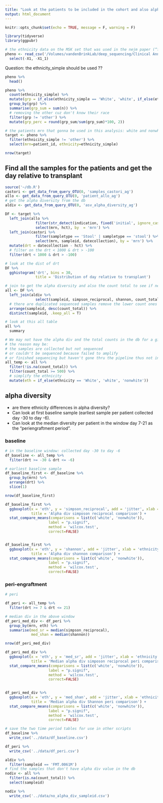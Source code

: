 ```yaml
---
title: "Look at the patients to be included in the cohort and also alpha diversity of the samples"
output: html_document
---
```


```r
knitr::opts_chunk$set(echo = TRUE, message = F, warning = F)
```

```r
library(tidyverse)
library(ggpubr)
```

```r
# the ethnicity data on the MSK set that was used in the nejm paper (“frozen set”) here: smb://skimcs.mskcc.org/vandenbrinklab/deep_sequencing/Clinical Annotation/Ethnicity/ethnicity_nejm_frozen_set.csv
pheno <- read_csv('/Volumes/vandenBrinkLab/deep_sequencing/Clinical Annotation/Ethnicity/ethnicity_nejm_frozen_set.csv') %>% 
  select(-X1, -X1_1)
```

Question: the ethnicity_simple should be used ??

```r
pheno %>% 
  head()
```
```r
pheno %>% 
  count(ethnicity_simple) %>% 
  mutate(grp = if_else(ethnicity_simple == 'White', 'white', if_else(ethnicity_simple == 'other', 'other', 'nonwhite'))) %>% 
  group_by(grp) %>% 
  summarise(grp_sum = sum(n)) %>% 
  # removing the other cuz don't know their race
  filter(grp != 'other') %>% 
  mutate(grp_perc = round(grp_sum/sum(grp_sum)*100, 2))
```

```r
# the patients mrn that gonna be used in this analysis: white and nonwhite (excluding the other)
target <- pheno %>% 
  filter(ethnicity_simple != 'other') %>% 
  select(mrn=patient_id, ethnicity=ethnicity_simple)

nrow(target)
```

## Find all the samples for the patients and get the day relative to transplant

```r
source('~/db.R')
castori <- get_data_from_query_OTU(0, 'samples_castori_ag')
allo <- get_data_from_query_OTU(0, 'patient_allo_ag')
# get the alpha diversity from the db
aldiv <- get_data_from_query_OTU(0, 'asv_alpha_diversity_ag')
```

```r
DF <- target %>% 
  left_join(allo %>% 
              filter(str_detect(indication, fixed('initial', ignore_case = T))) %>%  
              select(mrn, hct), by  = 'mrn') %>% 
  left_join(castori %>% 
              filter(sampletype == 'Stool' | sampletype == 'stool') %>% 
              select(mrn, sampleid, datecollection), by = 'mrn') %>% 
  mutate(drt = datecollection - hct) %>% 
  # filter on the drt < 1000 & drt > -100
  filter(drt < 1000 & drt > -100)
```

```r
# look at the dist of drt
DF %>% 
  gghistogram('drt', bins = 30,
              title = 'Distribution of day relative to transplant')
```

```r
# join to get the alpha diversity and also the count total to see if need to filter
all <- DF %>% 
  left_join(aldiv %>% 
              select(sampleid, simpson_reciprocal, shannon, count_total), by = 'sampleid') %>% 
  # there are duplicated sequenced samples remove the lower count ones
  arrange(sampleid, desc(count_total)) %>% 
  distinct(sampleid, .keep_all = T)
```

```r
# look at this all table
all %>% 
  summary 
```
```r
# We may not have the alpha div and the total counts in the db for a given sample in castori
# the reason may be: 
# the samples are collected but not sequenced
# or couldn't be sequenced because failed to amplify
# or finished sequencing but haven't gone thru the pipeline thus not in the db (new samples)
all_temp <- all %>% 
  filter(!is.na(count_total)) %>% 
  filter(count_total >= 500) %>% 
  # simplify the ethnicity
  mutate(eth = if_else(ethnicity == 'White', 'white', 'nonwhite'))
```


## alpha diversity

- are there ethnicity differences in alpha diversity? 
- Can look at first baseline sample (earliest sample per patient collected day -30 to day -6). 
- Can look at the median diversity per patient in the window day 7-21 as the "periengraftment period".

### baseline

```r
# in the baseline window: collected day -30 to day -6
df_baseline <- all_temp %>% 
  filter(drt >= -30 & drt <= -6) 
```

```r
# earliest baseline sample
df_baseline_first <- df_baseline %>% 
  group_by(mrn) %>% 
  arrange(drt) %>% 
  slice(1)

nrow(df_baseline_first)
```


```r
df_baseline_first %>% 
  ggboxplot(x = 'eth', y = 'simpson_reciprocal', add = 'jitter', xlab = 'ethnicity',
            title = 'Alpha div simposon reciprocal comparison') +
  stat_compare_means(comparisons = list(c('white', 'nonwhite')),
                    label = "p.signif",
                    method = 'wilcox.test',
                    correct=FALSE)


df_baseline_first %>% 
  ggboxplot(x = 'eth', y = 'shannon', add = 'jitter', xlab = 'ethnicity',
            title = 'Alpha div shannon comparison') +
  stat_compare_means(comparisons = list(c('white', 'nonwhite')),
                    label = "p.signif",
                    method = 'wilcox.test',
                    correct=FALSE)
```

### peri-engraftment

```r
# peri 

df_peri <- all_temp %>% 
  filter(drt >= 7 & drt <= 21) 

# median div in the above window
df_peri_med_div <- df_peri %>% 
  group_by(mrn, eth) %>% 
  summarise(med_sr = median(simpson_reciprocal),
            med_shan = median(shannon))

nrow(df_peri_med_div)
```

```r
df_peri_med_div %>% 
  ggboxplot(x = 'eth', y = 'med_sr', add = 'jitter', xlab = 'ethnicity',
            title = 'Median alpha div simposon reciprocal peri comparison') +
  stat_compare_means(comparisons = list(c('white', 'nonwhite')),
                    label = "p.signif",
                    method = 'wilcox.test',
                    correct=FALSE)

 
df_peri_med_div %>% 
  ggboxplot(x = 'eth', y = 'med_shan', add = 'jitter', xlab = 'ethnicity',
            title = 'Median alpha div Shannon peri comparison') +
  stat_compare_means(comparisons = list(c('white', 'nonwhite')),
                    label = "p.signif",
                    method = 'wilcox.test',
                    correct=FALSE)
```


```r
# save the two time period tables for use in other scripts
df_baseline %>% 
  write_csv('../data/df_baseline.csv')

df_peri %>% 
  write_csv('../data/df_peri.csv')
```


```r
aldiv %>% 
  filter(sampleid == 'FMT.0061M')
# find the samples that don't have alpha div value in the db 
nodiv <- all %>% 
  filter(is.na(count_total)) %>% 
  select(sampleid)

nodiv %>% 
  write_csv('../data/no_alpha_div_sampleid.csv')
```

